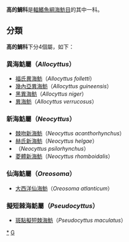 {{Automatic taxobox
| taxon = Oreosomatidae
| authority = 
| subdivision_ranks = [[屬|屬]]
| subdivision = * 見內文
}}
'''高的鯛科'''是[[輻鰭魚綱|輻鰭魚綱]][[海魴目|海魴目]]的其中一科。

==分類==
'''高的鯛科'''下分4個屬，如下：
===異海魴屬（''Allocyttus''）===
*[[福氏異海魴|福氏異海魴]]（''Allocyttus folletti''）
*[[幾內亞異海魴|幾內亞異海魴]]（''Allocyttus guineensis''）
*[[黑異海魴|黑異海魴]]（''Allocyttus niger''）
*[[異海魴|異海魴]]（''Allocyttus verrucosus''）
===新海魴屬（''Neocyttus''）===
*[[棘吻新海魴|棘吻新海魴]]（''Neocyttus acanthorhynchus''）
*[[赫氏新海魴|赫氏新海魴]]（''Neocyttus helgae''）
*（''Neocyttus psilorhynchus''）
*[[菱體新海魴|菱體新海魴]]（''Neocyttus rhomboidalis''）
===仙海魴屬（''Oreosoma''）===
*[[大西洋仙海魴|大西洋仙海魴]]（''Oreosoma atlanticum''）
===擬短棘海魴屬（''Pseudocyttus''）===
*[[斑點擬短棘海魴|斑點擬短棘海魴]]（''Pseudocyttus maculatus''）

{{taxonbar}}

[[Category:高的鯛科|*]]
[[Category:海魴目|G]]